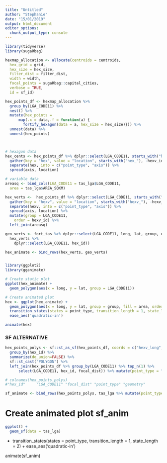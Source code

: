 ```yaml
---
title: "Untitled"
author: "Stephanie"
date: "15/01/2019"
output: html_document
editor_options: 
  chunk_output_type: console
---
```


```r

library(tidyverse)
library(sugaRbag)
```

```r


hexmap_allocation <- allocate(centroids = centroids,
  hex_grid = grid,
  hex_size = hex_size,
  filter_dist = filter_dist,
  width = width,
  focal_points = sugaRbag::capital_cities,
  verbose = TRUE,
  id = sf_id)

hex_points_df <- hexmap_allocation %>% 
  group_by(LGA_CODE11) %>%
  nest() %>%
  mutate(hex_points = 
      map(.x = data,.f = function(a) {
        fortify_hexagon(data = a, hex_size = hex_size)})) %>%
  unnest(data) %>%
  unnest(hex_points)



# hexagon data
hex_cents <- hex_points_df %>% dplyr::select(LGA_CODE11, starts_with("hex_"), hexv_id, hex_id) %>%
  gather(key = "hex", value = "location", starts_with("hex_"), -hexv_id, -hex_id, -LGA_CODE11) %>%
  separate(hex, into = c("point_type", "axis")) %>%
  spread(axis, location) 

# variable data
areasq <- bind_cols(LGA_CODE11 = tas_lga$LGA_CODE11, 
  area = tas_lga$AREA_SQKM)

hex_verts <-  hex_points_df %>% dplyr::select(LGA_CODE11, starts_with("hexv_"), hexv_id, hex_id) %>%
  gather(key = "hexv", value = "location", starts_with("hexv_"), -hexv_id, -hexv_id, -LGA_CODE11) %>%
  separate(hexv, into = c("point_type", "axis")) %>%
  spread(axis, location) %>%
  mutate(group = LGA_CODE11,
    order = hexv_id) %>%
  left_join(areasq)

geo_verts <- fort_tas %>% dplyr::select(LGA_CODE11, long, lat, group, order, area = AREA_SQKM) %>% mutate(point_type = "polygon") %>% left_join(
  hex_verts %>% 
    dplyr::select(LGA_CODE11, hex_id))

hex_animate <- bind_rows(hex_verts, geo_verts)


library(ggplot2)
library(gganimate)

# Create static plot
ggplot(hex_animate) + 
  geom_polygon(aes(x = long, y = lat, group = LGA_CODE11))

# Create animated plot
hex <- ggplot(hex_animate) + 
  geom_polygon(aes(x = long, y = lat, group = group, fill = area, order = order)) + coord_equal() + 
  transition_states(states = point_type, transition_length = 1, state_length = 2) +
  ease_aes('quadratic-in')

animate(hex)

```




### SF ALTERNATIVE
```r


hex_points_polys <- sf::st_as_sf(hex_points_df, coords = c("hexv_long", "hexv_lat")) %>% 
  group_by(hex_id) %>% 
  summarize(do_union=FALSE) %>%
  sf::st_cast("POLYGON") %>%
  left_join(hex_points_df %>% group_by(LGA_CODE11) %>% top_n(1) %>%
      select(LGA_CODE11, hex_id, focal_dist)) %>% mutate(point_type = "hexagon")

# colnames(hex_points_polys)
#"hex_id"     "LGA_CODE11" "focal_dist" "point_type" "geometry" 

sf_animate <- bind_rows(hex_points_polys, tas_lga %>% mutate(point_type = "geography"))

```


# Create animated plot sf_anim
```r
ggplot() +
  geom_sf(data = tas_lga) 
```

+
  transition_states(states = point_type, 
    transition_length = 1, state_length = 2) +
  ease_aes('quadratic-in')

animate(sf_anim)
